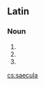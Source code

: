 ==Latin==

===Noun===
{{la-noun-form|saecula}} {{n}}

# {{inflection of|saeculum||nom|p|lang=la}}
# {{inflection of|saeculum||acc|p|lang=la}}
# {{inflection of|saeculum||voc|p|lang=la}}

[[cs:saecula]]